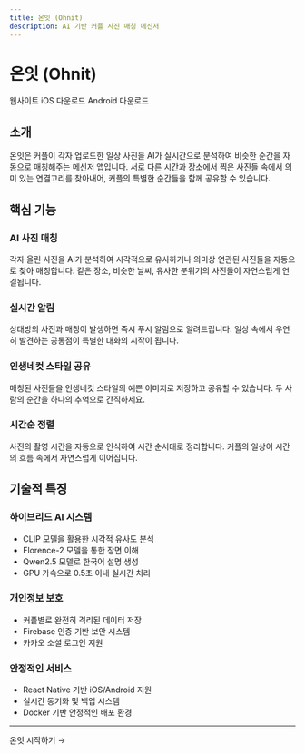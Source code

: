 ```yaml
---
title: 온잇 (Ohnit)
description: AI 기반 커플 사진 매칭 메신저
---
```



# 온잇 (Ohnit)

<div style={{ marginBottom: '2rem' }}>
  <Link
    className="button button--primary"
    to="https://ohn.it.kr"
    style={{ marginRight: '1rem' }}
  >
    웹사이트
  </Link>
  <Link
    className="button button--secondary"
    to="https://testflight.apple.com/join/AhBvwJXd"
    style={{ marginRight: '1rem' }}
  >
    iOS 다운로드
  </Link>
  <Link
    className="button button--secondary"
    to="https://play.google.com/store/apps/details?id=kr.it.ohn"
  >
    Android 다운로드
  </Link>
</div>

## 소개

온잇은 커플이 각자 업로드한 일상 사진을 AI가 실시간으로 분석하여 비슷한 순간을 자동으로 매칭해주는 메신저 앱입니다. 서로 다른 시간과 장소에서 찍은 사진들 속에서 의미 있는 연결고리를 찾아내어, 커플의 특별한 순간들을 함께 공유할 수 있습니다.

## 핵심 기능

### AI 사진 매칭
각자 올린 사진을 AI가 분석하여 시각적으로 유사하거나 의미상 연관된 사진들을 자동으로 찾아 매칭합니다. 같은 장소, 비슷한 날씨, 유사한 분위기의 사진들이 자연스럽게 연결됩니다.

### 실시간 알림
상대방의 사진과 매칭이 발생하면 즉시 푸시 알림으로 알려드립니다. 일상 속에서 우연히 발견하는 공통점이 특별한 대화의 시작이 됩니다.

### 인생네컷 스타일 공유
매칭된 사진들을 인생네컷 스타일의 예쁜 이미지로 저장하고 공유할 수 있습니다. 두 사람의 순간을 하나의 추억으로 간직하세요.

### 시간순 정렬
사진의 촬영 시간을 자동으로 인식하여 시간 순서대로 정리합니다. 커플의 일상이 시간의 흐름 속에서 자연스럽게 이어집니다.

## 기술적 특징

### 하이브리드 AI 시스템
- CLIP 모델을 활용한 시각적 유사도 분석
- Florence-2 모델을 통한 장면 이해
- Qwen2.5 모델로 한국어 설명 생성
- GPU 가속으로 0.5초 이내 실시간 처리

### 개인정보 보호
- 커플별로 완전히 격리된 데이터 저장
- Firebase 인증 기반 보안 시스템
- 카카오 소셜 로그인 지원

### 안정적인 서비스
- React Native 기반 iOS/Android 지원
- 실시간 동기화 및 백업 시스템
- Docker 기반 안정적인 배포 환경

---

<div style={{ marginTop: '2rem', textAlign: 'center' }}>
  <Link
    className="button button--primary button--lg"
    to="https://ohn.it.kr"
  >
    온잇 시작하기 →
  </Link>
</div>